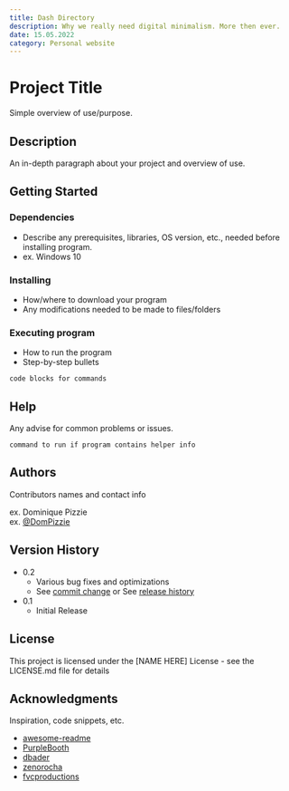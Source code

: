 ```yaml
---
title: Dash Directory
description: Why we really need digital minimalism. More then ever.
date: 15.05.2022
category: Personal website
---
```


# Project Title

Simple overview of use/purpose.

## Description

An in-depth paragraph about your project and overview of use.

## Getting Started

### Dependencies

* Describe any prerequisites, libraries, OS version, etc., needed before installing program.
* ex. Windows 10

### Installing

* How/where to download your program
* Any modifications needed to be made to files/folders

### Executing program

* How to run the program
* Step-by-step bullets
```
code blocks for commands
```

## Help

Any advise for common problems or issues.
```
command to run if program contains helper info
```

## Authors

Contributors names and contact info

ex. Dominique Pizzie  
ex. [@DomPizzie](https://twitter.com/dompizzie)

## Version History

* 0.2
    * Various bug fixes and optimizations
    * See [commit change]() or See [release history]()
* 0.1
    * Initial Release

## License

This project is licensed under the [NAME HERE] License - see the LICENSE.md file for details

## Acknowledgments

Inspiration, code snippets, etc.
* [awesome-readme](https://github.com/matiassingers/awesome-readme)
* [PurpleBooth](https://gist.github.com/PurpleBooth/109311bb0361f32d87a2)
* [dbader](https://github.com/dbader/readme-template)
* [zenorocha](https://gist.github.com/zenorocha/4526327)
* [fvcproductions](https://gist.github.com/fvcproductions/1bfc2d4aecb01a834b46)
